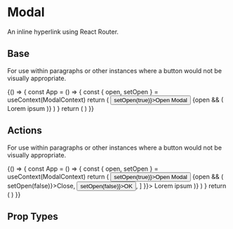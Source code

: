 
<Meta title='Components|Modal' component={Modal} />

# Modal
An inline hyperlink using React Router.
 
## Base
For use within paragraphs or other instances where a button would not be visually appropriate.

<Preview>
  <Story name='Base'>
    {() => {
      const App = () => {
        const { open, setOpen } = useContext(ModalContext)
        return (
          <Fragment>
            <Button type={'Primary'} onClick={() => setOpen(true)}>Open Modal</Button>
            {open && (
              <Modal header={{ heading: 'Heading', subheading: 'Subheading'}}>
                <Text>Lorem ipsum</Text>
              </Modal>
            )}
          </Fragment>
        )
      }
      return (
        <ModalProvider>
          <App />
        </ModalProvider>
      )
    }}
  </Story>
</Preview>

## Actions
For use within paragraphs or other instances where a button would not be visually appropriate.

<Preview>
  <Story name='Actions'>
    {() => {
      const App = () => {
        const { open, setOpen } = useContext(ModalContext)
        return ( 
          <Fragment>
            <Button type={'Primary'} onClick={() => setOpen(true)}>Open Modal</Button>
            {open && (
              <Modal 
                header={{ heading: 'Heading', subheading: 'Subheading'}} 
                footer={{ 
                  actions: [
                    <Button key={'btn-close'} type={'Tertiary'} onClick={() => setOpen(false)}>Close</Button>,
                    <Button key={'btn-ok'} type={'Primary'} onClick={() => setOpen(false)}>OK</Button>,
                  ]
                }}>
                <Text>Lorem ipsum</Text>
              </Modal>
            )}
          </Fragment>
        )
      }
      return (
        <ModalProvider>
          <App />
        </ModalProvider>
      )
    }}
  </Story>
</Preview>

## Prop Types

<Props of={Modal} />